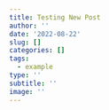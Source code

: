 ```yaml
---
title: Testing New Post
author: ''
date: '2022-08-22'
slug: []
categories: []
tags:
  - example
type: ''
subtitle: ''
image: ''
---
```

